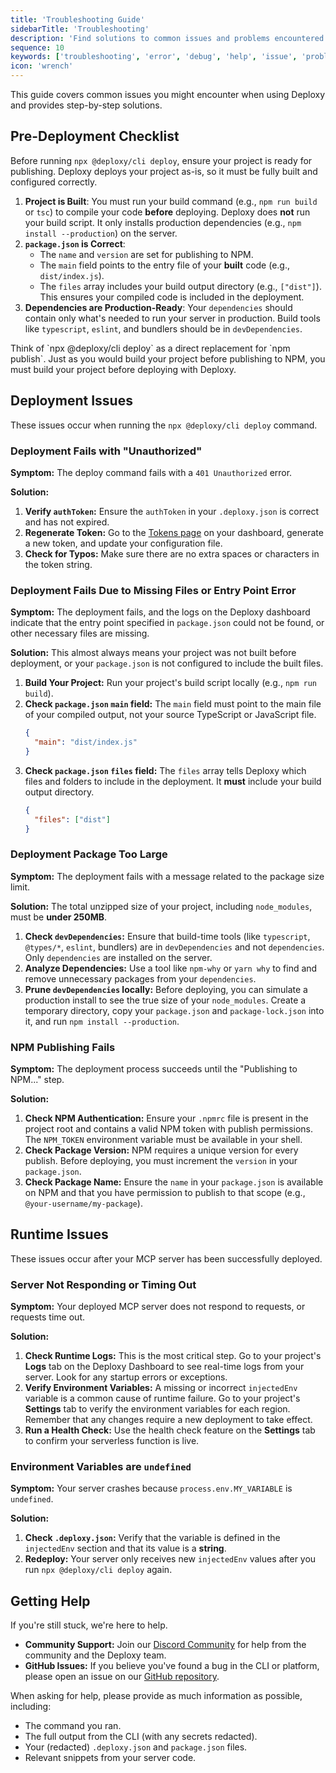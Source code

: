 ```yaml
---
title: 'Troubleshooting Guide'
sidebarTitle: 'Troubleshooting'
description: 'Find solutions to common issues and problems encountered during deployment and runtime of your MCP server.'
sequence: 10
keywords: ['troubleshooting', 'error', 'debug', 'help', 'issue', 'problem', 'fix']
icon: 'wrench'
---
```


This guide covers common issues you might encounter when using Deploxy and provides step-by-step solutions.

## Pre-Deployment Checklist

Before running `npx @deploxy/cli deploy`, ensure your project is ready for publishing. Deploxy deploys your project as-is, so it must be fully built and configured correctly.

1.  **Project is Built**: You must run your build command (e.g., `npm run build` or `tsc`) to compile your code **before** deploying. Deploxy does **not** run your build script. It only installs production dependencies (e.g., `npm install --production`) on the server.
2.  **`package.json` is Correct**:
    - The `name` and `version` are set for publishing to NPM.
    - The `main` field points to the entry file of your **built** code (e.g., `dist/index.js`).
    - The `files` array includes your build output directory (e.g., `["dist"]`). This ensures your compiled code is included in the deployment.
3.  **Dependencies are Production-Ready**: Your `dependencies` should contain only what's needed to run your server in production. Build tools like `typescript`, `eslint`, and bundlers should be in `devDependencies`.

<Tip>
Think of `npx @deploxy/cli deploy` as a direct replacement for `npm publish`. Just as you would build your project before publishing to NPM, you must build your project before deploying with Deploxy.
</Tip>

## Deployment Issues

These issues occur when running the `npx @deploxy/cli deploy` command.

### Deployment Fails with "Unauthorized"

**Symptom:** The deploy command fails with a `401 Unauthorized` error.

**Solution:**
1.  **Verify `authToken`:** Ensure the `authToken` in your `.deploxy.json` is correct and has not expired.
2.  **Regenerate Token:** Go to the [Tokens page](https://deploxy.com/account/settings/tokens) on your dashboard, generate a new token, and update your configuration file.
3.  **Check for Typos:** Make sure there are no extra spaces or characters in the token string.

### Deployment Fails Due to Missing Files or Entry Point Error

**Symptom:** The deployment fails, and the logs on the Deploxy dashboard indicate that the entry point specified in `package.json` could not be found, or other necessary files are missing.

**Solution:**
This almost always means your project was not built before deployment, or your `package.json` is not configured to include the built files.

1.  **Build Your Project:** Run your project's build script locally (e.g., `npm run build`).
2.  **Check `package.json` `main` field:** The `main` field must point to the main file of your compiled output, not your source TypeScript or JavaScript file.
    ```json package.json
    {
      "main": "dist/index.js" 
    }
    ```
3.  **Check `package.json` `files` field:** The `files` array tells Deploxy which files and folders to include in the deployment. It **must** include your build output directory.
    ```json package.json
    {
      "files": ["dist"]
    }
    ```

### Deployment Package Too Large

**Symptom:** The deployment fails with a message related to the package size limit.

**Solution:**
The total unzipped size of your project, including `node_modules`, must be **under 250MB**.

1.  **Check `devDependencies`:** Ensure that build-time tools (like `typescript`, `@types/*`, `eslint`, bundlers) are in `devDependencies` and not `dependencies`. Only `dependencies` are installed on the server.
2.  **Analyze Dependencies:** Use a tool like `npm-why` or `yarn why` to find and remove unnecessary packages from your `dependencies`.
3.  **Prune `devDependencies` locally:** Before deploying, you can simulate a production install to see the true size of your `node_modules`. Create a temporary directory, copy your `package.json` and `package-lock.json` into it, and run `npm install --production`.

### NPM Publishing Fails

**Symptom:** The deployment process succeeds until the "Publishing to NPM..." step.

**Solution:**
1.  **Check NPM Authentication:** Ensure your `.npmrc` file is present in the project root and contains a valid NPM token with publish permissions. The `NPM_TOKEN` environment variable must be available in your shell.
2.  **Check Package Version:** NPM requires a unique version for every publish. Before deploying, you must increment the `version` in your `package.json`.
3.  **Check Package Name:** Ensure the `name` in your `package.json` is available on NPM and that you have permission to publish to that scope (e.g., `@your-username/my-package`).

## Runtime Issues

These issues occur after your MCP server has been successfully deployed.

### Server Not Responding or Timing Out

**Symptom:** Your deployed MCP server does not respond to requests, or requests time out.

**Solution:**
1.  **Check Runtime Logs:** This is the most critical step. Go to your project's **Logs** tab on the Deploxy Dashboard to see real-time logs from your server. Look for any startup errors or exceptions.
2.  **Verify Environment Variables:** A missing or incorrect `injectedEnv` variable is a common cause of runtime failure. Go to your project's **Settings** tab to verify the environment variables for each region. Remember that any changes require a new deployment to take effect.
3.  **Run a Health Check:** Use the health check feature on the **Settings** tab to confirm your serverless function is live.

### Environment Variables are `undefined`

**Symptom:** Your server crashes because `process.env.MY_VARIABLE` is `undefined`.

**Solution:**
1.  **Check `.deploxy.json`:** Verify that the variable is defined in the `injectedEnv` section and that its value is a **string**.
2.  **Redeploy:** Your server only receives new `injectedEnv` values after you run `npx @deploxy/cli deploy` again.

## Getting Help

If you're still stuck, we're here to help.

-   **Community Support:** Join our [Discord Community](https://discord.gg/deploxy) for help from the community and the Deploxy team.
-   **GitHub Issues:** If you believe you've found a bug in the CLI or platform, please open an issue on our [GitHub repository](https://github.com/deploxy/cli/issues).

When asking for help, please provide as much information as possible, including:
- The command you ran.
- The full output from the CLI (with any secrets redacted).
- Your (redacted) `.deploxy.json` and `package.json` files.
- Relevant snippets from your server code.